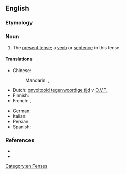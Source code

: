 {{also|simple-present}}
==English==

===Etymology===
{{m|en|simple||accompanied by no modal or auxiliary verb}}

===Noun===
{{examples|"He <u>likes</u> cricket."<br>"John said they <u>like</u> cricket."<br>"In Hamlet, Ophelia <u>drowns</u> in a stream.<br>"The guests <u>arrive</u> tomorrow."}}
{{en-noun|-|s}}

# {{lb|en|grammar}} The [[present tense]]; a [[verb]] or [[sentence]] in this tense.

====Translations====
{{trans-top|present tense}}
* Chinese:
*: Mandarin: {{t|cmn|一般現在時}}, {{t|cmn|一般现在时|tr=yībān xiànzàishí}}
* Dutch: [[onvoltooid tegenwoordige tijd]] ''v'' [[O.V.T.]]
* Finnish: {{t+|fi|preesens}}
* French: {{t|fr|indicatif présent}}, {{t+|fr|présent}}
{{trans-mid}}
* German: {{t+|de|Gegenwart}}
* Italian: {{t|it|indicativo presente}}
* Persian: {{t+|fa|حال ساده|tr=hâl-e sâde|sc=fa-Arab}}
* Spanish: {{t+|es|presente}}
{{trans-bottom}}

===References===
* {{R:OneLook}}
* {{pedia|simple present (English)}}

[[Category:en:Tenses]]